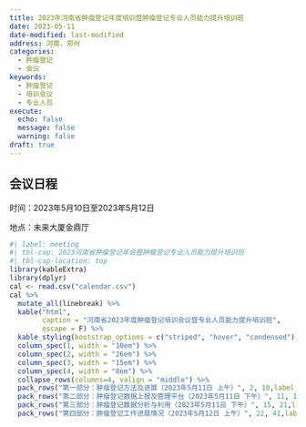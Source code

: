 ```yaml
---
title: 2023年河南省肿瘤登记年度培训暨肿瘤登记专业人员能力提升培训班
date: 2023-05-11
date-modified: last-modified
address: 河南，郑州
categories:
  - 肿瘤登记
  - 会议
keywords:
  - 肿瘤登记
  - 培训会议
  - 专业人员
execute:
  echo: false
  message: false
  warning: false
draft: true
---
```



## 会议日程

时间：2023年5月10日至2023年5月12日

地点：未来大厦金鼎厅

```r
#| label: meeting
#| tbl-cap: 2023河南省肿瘤登记年会暨肿瘤登记专业人员能力提升培训班
#| tbl-cap-location: top
library(kableExtra)
library(dplyr)
cal <- read.csv("calendar.csv")
cal %>%
  mutate_all(linebreak) %>% 
  kable("html",
        caption = "河南省2023年度肿瘤登记培训会议暨专业人员能力提升培训班", 
        escape = F) %>% 
  kable_styling(bootstrap_options = c("striped", "hover", "condensed"),full_width = F) %>% 
  column_spec(1, width = "10em") %>%
  column_spec(2, width = "26em") %>%
  column_spec(3, width = "15em") %>%
  column_spec(4, width = "8em") %>%
  collapse_rows(columns=4, valign = "middle") %>%
  pack_rows("第一部分：肿瘤登记方法及进展（2023年5月11日 上午）", 2, 10,label_row_css = "background-color: #666; color: #fff; text-align: center;") %>%
  pack_rows("第二部分：肿瘤登记数据上报及管理平台（2023年5月11日 下午）", 11, 14,label_row_css = "background-color: #666; color: #fff; text-align: center;") %>%
  pack_rows("第三部分：肿瘤登记数据分析与利用（2023年5月11日 下午）", 15, 21,label_row_css = "background-color: #666; color: #fff; text-align: center;") %>%
  pack_rows("第四部分：肿瘤登记工作进展情况（2023年5月12日 上午）", 22, 41,label_row_css = "background-color: #666; color: #fff; text-align: center;")
```





